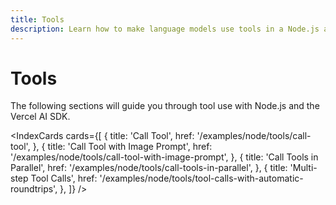 ```yaml
---
title: Tools
description: Learn how to make language models use tools in a Node.js application.
---
```


# Tools

The following sections will guide you through tool use with Node.js and the Vercel AI SDK.

<IndexCards
  cards={[
    {
      title: 'Call Tool',
      href: '/examples/node/tools/call-tool',
    },
    {
      title: 'Call Tool with Image Prompt',
      href: '/examples/node/tools/call-tool-with-image-prompt',
    },
    {
      title: 'Call Tools in Parallel',
      href: '/examples/node/tools/call-tools-in-parallel',
    },
    {
      title: 'Multi-step Tool Calls',
      href: '/examples/node/tools/tool-calls-with-automatic-roundtrips',
    },
  ]}
/>
